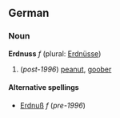 ==German==
===Noun===
'''Erdnuss''' ''f'' (plural: [[Erdnüsse]])

# (''post-1996'') [[peanut]], [[goober]]

====Alternative spellings====
*[[Erdnuß]] ''f'' (''pre-1996'')